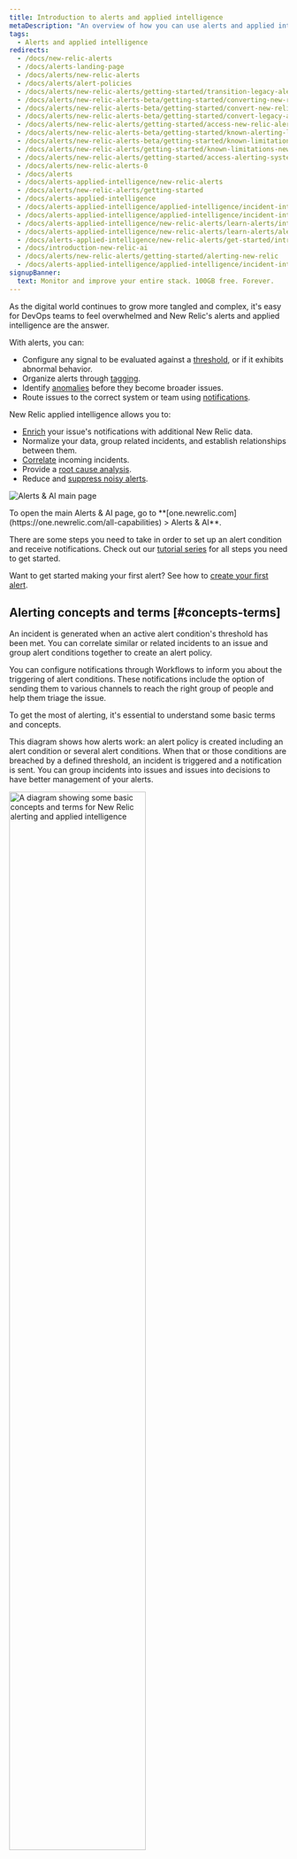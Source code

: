 ```yaml
---
title: Introduction to alerts and applied intelligence
metaDescription: "An overview of how you can use alerts and applied intelligence to monitor your systems and be notified when things go wrong, and when they're starting to go wrong."
tags:
  - Alerts and applied intelligence
redirects:
  - /docs/new-relic-alerts
  - /docs/alerts-landing-page
  - /docs/alerts/new-relic-alerts
  - /docs/alerts/alert-policies
  - /docs/alerts/new-relic-alerts/getting-started/transition-legacy-alerting-new-relic-alerts
  - /docs/alerts/new-relic-alerts-beta/getting-started/converting-new-relic-alerts-v2-v3
  - /docs/alerts/new-relic-alerts-beta/getting-started/convert-new-relic-alerts-v2-v3
  - /docs/alerts/new-relic-alerts-beta/getting-started/convert-legacy-alerting-new-relic-alerts
  - /docs/alerts/new-relic-alerts/getting-started/access-new-relic-alerts-legacy-alerting
  - /docs/alerts/new-relic-alerts-beta/getting-started/known-alerting-limitations-v3
  - /docs/alerts/new-relic-alerts-beta/getting-started/known-limitations-new-relic-alerts
  - /docs/alerts/new-relic-alerts/getting-started/known-limitations-new-relic-alerts
  - /docs/alerts/new-relic-alerts/getting-started/access-alerting-systems-new-relic
  - /docs/alerts/new-relic-alerts-0
  - /docs/alerts
  - /docs/alerts-applied-intelligence/new-relic-alerts
  - /docs/alerts/new-relic-alerts/getting-started
  - /docs/alerts-applied-intelligence
  - /docs/alerts-applied-intelligence/applied-intelligence/incident-intelligence/get-started-incident-intelligence
  - /docs/alerts-applied-intelligence/applied-intelligence/incident-intelligence/use-incident-intelligence
  - /docs/alerts-applied-intelligence/new-relic-alerts/learn-alerts/introduction-alerts
  - /docs/alerts-applied-intelligence/new-relic-alerts/learn-alerts/alerts-concepts-workflow
  - /docs/alerts-applied-intelligence/new-relic-alerts/get-started/introduction-applied-intelligence/
  - /docs/introduction-new-relic-ai
  - /docs/alerts/new-relic-alerts/getting-started/alerting-new-relic
  - /docs/alerts-applied-intelligence/applied-intelligence/incident-intelligence/basic-alerting-concepts/
signupBanner:
  text: Monitor and improve your entire stack. 100GB free. Forever.
---
```




As the digital world continues to grow more tangled and complex, it's easy for DevOps teams to feel overwhelmed and New Relic's alerts and applied intelligence are the answer. 

With alerts, you can:

* Configure any signal to be evaluated against a [threshold](/docs/new-relic-solutions/get-started/glossary/#alert-threshold), or if it exhibits abnormal behavior.
* Organize alerts through [tagging](/docs/new-relic-solutions/new-relic-one/core-concepts/use-tags-help-organize-find-your-data/#query-tags).
* Identify [anomalies](/docs/alerts-applied-intelligence/applied-intelligence/anomaly-detection/anomaly-detection-applied-intelligence/) before they become broader issues.
* Route issues to the correct system or team using [notifications](/docs/alerts-applied-intelligence/notifications/intro-notifications/).

New Relic applied intelligence allows you to:

* [Enrich](/docs/alerts-applied-intelligence/applied-intelligence/incident-workflows/incident-workflows/#enrichments) your issue's notifications with additional New Relic data.
* Normalize your data, group related incidents, and establish relationships between them.
* [Correlate](/docs/alerts-applied-intelligence/applied-intelligence/incident-intelligence/change-applied-intelligence-correlation-logic-decisions/#what-is-correlaton) incoming incidents.
* Provide a [root cause analysis](/docs/alerts-applied-intelligence/applied-intelligence/incident-intelligence/Issues-and-Incident-management-and-response/#root-cause-analysis).
* Reduce and [suppress noisy alerts](/docs/alerts-applied-intelligence/applied-intelligence/incident-intelligence/change-applied-intelligence-correlation-logic-decisions/#configure-correlation).


<img
    title="Alerts & AI main page"
    alt="Alerts & AI main page"
    src={alertsOverviewPage}
  />

<figcaption>
    To open the main Alerts & AI page, go to **[one.newrelic.com](https://one.newrelic.com/all-capabilities) > Alerts & AI**.
</figcaption>

There are some steps you need to take in order to set up an alert condition and receive notifications. Check out our [tutorial series](/docs/tutorial-create-alerts/create-new-relic-alerts/) for all steps you need to get started.

Want to get started making your first alert? See how to [create your first alert](/docs/alerts-applied-intelligence/new-relic-alerts/get-started/your-first-nrql-condition/).


## Alerting concepts and terms [#concepts-terms]

An incident is generated when an active alert condition's threshold has been met. You can correlate similar or related incidents to an issue and group alert conditions together to create an alert policy.

You can configure notifications through Workflows to inform you about the triggering of alert conditions. These notifications include the option of sending them to various channels to reach the right group of people and help them triage the issue. 

To get the most of alerting, it's essential to understand some basic terms and concepts.

This diagram shows how alerts work: an alert policy is created including an alert condition or several alert conditions. When that or those conditions are breached by a defined threshold, an incident is triggered and a notification is sent. You can group incidents into issues and issues into decisions to have better management of your alerts.

<img
    width="70%;"
    title="A diagram showing some basic concepts and terms for New Relic alerting and applied intelligence"
    alt="A diagram showing some basic concepts and terms for New Relic alerting and applied intelligence"
    src={accountsAlertingConcepts}
/>


<table>
    <thead>
        <tr>
            <th>
                Term
            </th>
            <th>
                Explanation
            </th>
        </tr>
    </thead>
    <tbody>
        <tr>
            <td>
                **[Condition](/docs/alerts-applied-intelligence/new-relic-alerts/alert-conditions/create-alert-conditions/)**
            </td>
            <td>
                Configuration of parameters that you set up to trigger an incident.
            </td>
        </tr>
        <tr>
            <td>
                **[Decision](/docs/alerts-applied-intelligence/applied-intelligence/incident-intelligence/change-applied-intelligence-correlation-logic-decisions/)**
            </td>
            <td>
                Logical operation that group incidents into larger issues. There are built-in decisions and you can also create your own custom decisions.
            </td>
        </tr>
        <tr>
            <td>
                **[Destination](/docs/alerts-applied-intelligence/notifications/destinations/)**
            </td>
            <td>
                Service by which you get notified. It's a unique identifier for a third-party system that you use.
            </td>
        </tr>        
        <tr>
            <td>
                **[Event](/docs/data-apis/understand-data/new-relic-data-types/#events-new-relic)**
            </td>
            <td>
                Indicate a state change or trigger defined by your New Relic alerts conditions or external monitoring systems. An event contains information about the affected entity.
            </td>
        </tr>
        <tr>
            <td>
                **[Incident](/docs/alerts-applied-intelligence/new-relic-alerts/alert-incidents/view-event-details-incidents/)**
            </td>
            <td>
                Event generated when a condition threshold is breached. It's an individual event that details a symptom of a problem.
            </td>
        </tr>        
        <tr>
            <td>
                **[Issue](/docs/new-relic-solutions/get-started/glossary/#issue)**
            </td>
            <td>
                Collection of one or more incidents that requires attention and investigation and causes a notification.
            </td>
        </tr>        
        <tr>
            <td>
                **[Notification](/docs/alerts-applied-intelligence/notifications/intro-notifications/)**
            </td>
            <td>
                Message that you receive when an incident opens, is acknowledged, or closes.
            </td>
        </tr>        
        <tr>
            <td>
                **[Policy](/docs/alerts-applied-intelligence/new-relic-alerts/alert-policies/create-edit-or-find-alert-policy/)**
            </td>
            <td>
                Group of alert conditions that you configure to get notified when an incident occurs.
            </td>
        </tr>        
        <tr>
            <td>
                **[Threshold](/docs/alerts-applied-intelligence/new-relic-alerts/advanced-alerts/advanced-techniques/set-thresholds-alert-condition)** 
            </td>
            <td>
                Value that a data source must pass to trigger an incident and the time-related settings that define an incident.
            </td>
        </tr>        
        <tr>
            <td>
                **[Workflow](/docs/alerts-applied-intelligence/applied-intelligence/incident-workflows/incident-workflows/)**
            </td>
            <td>
                Definition of when and where you want to receive notifications about issues. You can enrich your notifications with additional and related New Relic data.
            </td>
        </tr>        
    </tbody>
</table>


## Note about EU/US data centers [#eu-datacenter]

New Relic's applied intelligence service is performed in the United States. By using New Relic applied intelligence, you agree that New Relic may move your data to, and process your data in, the US region. This applies whether you store your data in New Relic's US region data center or in our [EU region data center](/docs/accounts/accounts-billing/account-setup/choose-your-data-center/). 

Ready to try New Relic for yourself? [Sign up for your free New Relic account](https://newrelic.com/signup) and follow our [quick launch guide](/docs/new-relic-solutions/get-started/intro-new-relic/) so you can start maximizing your data today! If you need any help, check out our [tutorial series](/docs/tutorial-create-alerts/create-new-relic-alerts/) on creating alerts to get started.

<Callout variant="tip">
Do you use Datadog to monitor your logs but want to try out New Relic observability features for free? [See our guide for migrating from Datadog](/docs/tutorial-dd-migration/migrating-from-dd).
</Callout>